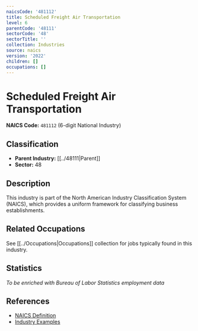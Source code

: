 ```yaml
---
naicsCode: '481112'
title: Scheduled Freight Air Transportation
level: 6
parentCode: '48111'
sectorCode: '48'
sectorTitle: ''
collection: Industries
source: naics
version: '2022'
children: []
occupations: []
---
```

# Scheduled Freight Air Transportation

**NAICS Code:** `481112` (6-digit National Industry)

## Classification

- **Parent Industry:** [[../48111|Parent]]
- **Sector:** 48

## Description

This industry is part of the North American Industry Classification System (NAICS), which provides a uniform framework for classifying business establishments.

## Related Occupations

See [[../Occupations|Occupations]] collection for jobs typically found in this industry.

## Statistics

*To be enriched with Bureau of Labor Statistics employment data*

## References

- [NAICS Definition](https://www.census.gov/naics/)
- [Industry Examples](https://www.census.gov/naics/2022NAICS/)
